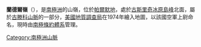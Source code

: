{{coord|71|44|S|64|38|W|display=title}}

'''蘭德爾嶺'''（{{lang-en|Randall Ridge}}），是[[南極洲|南極洲]]的山嶺，位於[[帕爾默地|帕爾默地]]，處於[[古斯里奇冰原島峰|古斯里奇冰原島峰]]北面，屬於[[古滕科山脈|古滕科山脈]]的一部分，[[美國地質調查局|美國地質調查局]]在1974年繪入地圖，以該國空軍上尉命名，現時由[[南極條約體系|南極條約體系]]管理。

{{Antarctica-geo-stub}}
[[Category:南極洲山脈|Category:南極洲山脈]]